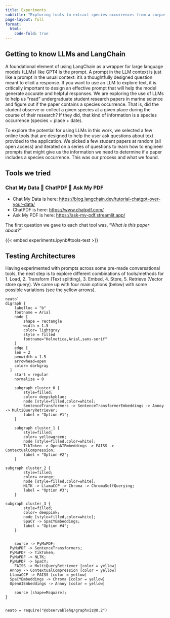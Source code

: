 ```yaml
---
title: Experiments
subtitle: "Exploring tools to extract species occurrences from a corpus of student papers"
page-layout: full
format:
  html:
    code-fold: true
---
```


## Getting to know LLMs and LangChain

A foundational element of using LangChain as a wrapper for large language models (LLMs) like GPT4 is the prompt. A prompt in the LLM context is just like a prompt in the usual context: it's a thoughtfully designed question meant to elicit a response. If you want to use an LLM to explore text, it is critically important to design an effective prompt that will help the model generate accurate and helpful responses. We are exploring the use of LLMs to help us "read" undergraduate student research papers in marine science and figure out if the paper contains a species occurrence. That is, did the student observe or collect a given species at a given place during the course of their research? If they did, that kind of information is a species occurrence (species + place + date).

To explore the potential for using LLMs in this work, we selected a few online tools that are designed to help the user ask questions about text provided to the application. We picked a few student papers at random (all open access) and iterated on a series of questions to learn how to engineer prompts that might give us the information we need to determine if a paper includes a species occurrence. This was our process and what we found.

## Tools we tried

### Chat My Data 📝  ChatPDF 📝  Ask My PDF

-   Chat My Data is here: <https://blog.langchain.dev/tutorial-chatgpt-over-your-data/>
-   ChatPDF is here: <https://www.chatpdf.com/>
-   Ask My PDF is here: <https://ask-my-pdf.streamlit.app/>

The first question we gave to each chat tool was, "*What is this paper about?*"

{{< embed experiments.ipynb#tools-test >}}



## Testing Architectures

Having experimented with prompts across some pre-made conversational tools, the next step is to explore different combinations of tools/methods for 1. Load, 2. Transform (Text splitting), 3. Embed, 4. Store, 5. Retrieve (Vector store query). We came up with four main options (below) with some possible variations (see the yellow arrows).
```ojs

neato`
digraph {
	labelloc = "b"
	fontname = Arial
	node [
		shape = rectangle
		width = 1.5
		color= lightgray
		style = filled
		fontname="Helvetica,Arial,sans-serif"
	]
	edge [
    len = 2 
    penwidth = 1.5 
    arrowhead=open
    color= darkgray
  ]
	start = regular
	normalize = 0

	subgraph cluster_0 {
		style=filled;
		color= deepskyblue;
		node [style=filled,color=white];
		SentenceTransformers -> SentenceTransformerEmbeddings -> Annoy -> MultiQueryRetriever;
		label = "Option #1";
	}

	subgraph cluster_1 {
		style=filled;
		color= yellowgreen;
		node [style=filled,color=white];
		TikToken -> OpenAIEmbeddings -> FAISS -> ContextualCompression;
		label = "Option #2";
	}

subgraph cluster_2 {
		style=filled;
		color= orange;
		node [style=filled,color=white];
		NLTK -> LlamaCCP -> Chroma -> ChromaSelfQuerying;
		label = "Option #3";
	}

subgraph cluster_3 {
		style=filled;
		color= deeppink;
		node [style=filled,color=white];
		SpaCY -> SpaCYEmbeddings;
		label = "Option #4";
	}


	source -> PyMuPDF;
  PyMuPDF -> SentenceTransformers;
  PyMuPDF -> TikToken;
  PyMuPDF -> NLTK;
  PyMuPDF -> SpaCY;
	FAISS -> MultiQueryRetriever [color = yellow]
  Annoy -> ContextualCompression [color = yellow]
  LlamaCCP -> FAISS [color = yellow]
  SpaCYEmbeddings -> Chroma [color = yellow] 
  OpenAIEmbeddings -> Annoy [color = yellow] 

	source [shape=Msquare];
}
`
```

```ojs
neato = require("@observablehq/graphviz@0.2")
```
